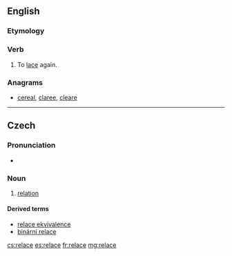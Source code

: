 ==English==

===Etymology===
{{prefix|re|lace|lang=en}}

===Verb===
{{en-verb|relac}}

# {{context|transitive|lang=en}} To [[lace]] again.

===Anagrams===
* [[cereal#English|cereal]], [[claree#English|claree]], [[cleare#English|cleare]]

----

==Czech==

===Pronunciation===
* {{audio|Cs-relace.ogg|Audio|lang=cs}}

===Noun===
{{cs-noun|g=f}}

# {{context|set theory|lang=cs}} [[relation]]

====Derived terms====
* [[relace ekvivalence]] {{g|f}}
* [[binární relace]] {{g|f}}

[[cs:relace]]
[[es:relace]]
[[fr:relace]]
[[mg:relace]]
